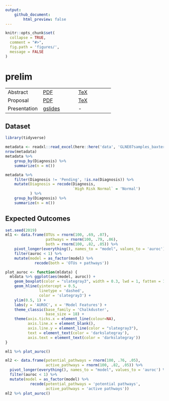 ```yaml
---
output:
    github_document:
        html_preview: false
---
```


<!-- README.md is generated from README.Rmd. Please edit that file -->

```r
knitr::opts_chunk$set(
  collapse = TRUE,
  comment = "#>",
  fig.path = 'figures/',
  message = FALSE
)
```

# prelim

<!-- badges: start -->
<!-- badges: end -->

|   |   |   |
|---|---|---|
| Abstract | [PDF](docs/abstract.pdf) | [TeX](submission/abstract.tex) |
| Proposal | [PDF](docs/proposal.pdf) | [TeX](submission/proposal.tex) |
| Presentation | [gslides](https://docs.google.com/presentation/d/19kXLBr-lk_3Wva_raEzOGOYW2AH-GfA2ngcSSdOFJlY/edit?usp=sharing) | - |

## Dataset

```r
library(tidyverse)
```

```r
metadata <- readxl::read_excel(here::here('data', 'GLNE07samples_baxter.xlsx'))
nrow(metadata)
metadata %>% 
    group_by(Diagnosis) %>% 
    summarize(n = n())

metadata %>%
    filter(Diagnosis != 'Pending', !is.na(Diagnosis)) %>% 
    mutate(Diagnosis = recode(Diagnosis,  
                              `High Risk Normal` = 'Normal')
           ) %>% 
    group_by(Diagnosis) %>% 
    summarize(n = n())
```

## Expected Outcomes

```r
set.seed(2019)
ml1 <- data.frame(OTUs = rnorm(100, .69, .07),
                  pathways = rnorm(100, .79, .06),
                  both = rnorm(100, .82, .05)) %>% 
    pivot_longer(everything(), names_to = "model", values_to = 'auroc') %>% 
    filter(auroc < 1) %>% 
    mutate(model = as_factor(model) %>% 
             recode(both = 'OTUs + pathways'))
```

```r
plot_auroc <- function(mldata) {
  mldata %>% ggplot(aes(model, auroc)) +
    geom_boxplot(color = "slategray3", width = 0.3, lwd = 1, fatten = 1) +
    geom_hline(yintercept = 0.5, 
               linetype = 'dashed',
               color = 'slategray3') +
    ylim(0.5, 1) +
    labs(y = 'AUROC', x = 'Model Features') +
    theme_classic(base_family = 'Chalkduster', 
                  base_size = 18) + 
    theme(axis.ticks.x = element_line(colour=NA),
          axis.line.x = element_blank(),
          axis.line.y = element_line(color = "slategray3"),
          text = element_text(color = 'darkslategray'),
          axis.text = element_text(color = 'darkslategray'))
}

ml1 %>% plot_auroc()
```

```r
ml2 <- data.frame(potential_pathways = rnorm(100, .76, .05),
                  active_pathways = rnorm(100, .82, .05)) %>% 
  pivot_longer(everything(), names_to = "model", values_to = 'auroc') %>%
  filter(auroc < 1) %>% 
  mutate(model = as_factor(model) %>% 
           recode(potential_pathways = 'potential pathways',
                  active_pathways = 'active pathways'))
ml2 %>% plot_auroc()
```

